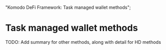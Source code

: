   "Komodo DeFi Framework: Task managed wallet methods";

# Task managed wallet methods

<TocForIndex />

<DevComment>
  TODO: Add summary for other methods, along with detail for HD methods
</DevComment>
